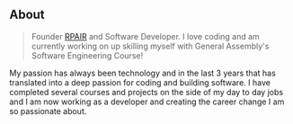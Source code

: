## About

> Founder [RPAIR](https://www.rpair.co.uk) and Software Developer. I love coding and am currently working on up skilling myself with General Assembly's Software Engineering Course!

My passion has always been technology and in the last 3 years that has translated into a deep passion for coding and building software. I have completed several courses and projects on the side of my day to day jobs and I am now working as a developer and creating the career change I am so passionate about.
